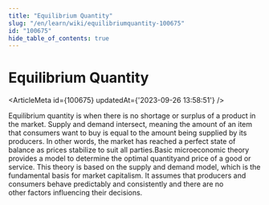 ```yaml
---
title: "Equilibrium Quantity"
slug: "/en/learn/wiki/equilibriumquantity-100675"
id: "100675"
hide_table_of_contents: true
---
```



# Equilibrium Quantity

<ArticleMeta id={100675} updatedAt={'2023-09-26 13:58:51'} />
<div className='border-solid border-b border-t-0 my-4 border-[var(--ifm-color-gray-300)]' />

Equilibrium quantity is when there is no shortage or surplus of a product in the market. Supply and demand intersect, meaning the amount of an item that consumers want to buy is equal to the amount being supplied by its producers. In other words, the market has reached a perfect state of balance as prices stabilize to suit all parties.Basic microeconomic theory provides a model to determine the optimal quantityand price of a good or service. This theory is based on the supply and demand model, which is the fundamental basis for market capitalism. It assumes that producers and consumers behave predictably and consistently and there are no other factors influencing their decisions.
